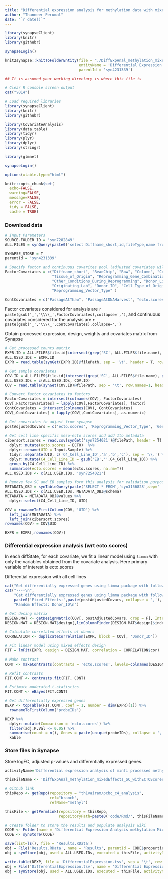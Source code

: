 ```yaml
---
title: "Differential expression analysis for methylation data with mixed effects modeling at SC state with EB derived ecto scores"
author: "Thanneer Perumal"
date: "`r date()`"
---
```

```r
library(synapseClient)
library(knitr)
library(githubr)

synapseLogin()

knit2synapse::knitToFolderEntity(file = "./DiffExpAnal_methylation_mixedEffects_EachDiffState_WithECTOScores.Rmd",
                                 entityName = 'Differential Expression Analysis methylation Mixed Effects SC WithECTOScores',
                                 parentId = 'syn4231339')
```

```r
## It is assumed your working directory is where this file is

# Clear R console screen output
cat("\014")  

# Load required libraries
library(synapseClient)
library(knitr)
library(githubr)

library(CovariateAnalysis)
library(data.table)
library(tidyr)
library(plyr)
library(dplyr)
library(stringr)

library(glmnet)

synapseLogin()

options(xtable.type="html")

knitr::opts_chunk$set(
  echo=FALSE,
  warning=FALSE,
  message=FALSE,
  error = FALSE,
  tidy = FALSE,
  cache = TRUE)
```
### Download data
```r
# Input Parameters
SOURCE.FOLDER_ID = 'syn7282849'
ALL.FILES = synQuery(paste0('select Diffname_short,id,fileType,name from file where parentId == "',SOURCE.FOLDER_ID,'"'))

SYNAPSE_STORE = T
parentId = 'syn4231339'

# Specify factor and continuous covarites pool (adjusted covariates will only be the subset of these covariates)
FactorCovariates = c("Diffname_short", "BeadChip", "Row", "Column", "Cell_Line_Type", 
                     "Tissue_of_Origin", "Reprogramming_Gene_Combination", "Culture_Conditions",  
                     "Other_Conditions_During_Reprogramming", "Donor_Life_Stage", "Gender", 
                     "Originating_Lab", "Donor_ID", "Cell_Type_of_Origin_Level2",
                     "Reprogramming_Vector_Type" )

ContCovariates = c("PassageAtThaw", "PassageAtDNAHarvest", "ecto.scores")
```
Factor covariates considered for analysis are `r paste(gsub('_','\\\\_',FactorCovariates),collapse=',')`, and continuous covariates considered for the analysis are `r paste(gsub('_','\\\\_',ContCovariates),collapse=',')`

Obtain processed expression, design, weights and covariates matrix from Synapse
```r
# Get processed counts matrix
EXPR.ID = ALL.FILES$file.id[intersect(grep('SC', ALL.FILES$file.name), grep('Beta', ALL.FILES$file.name))] 
ALL.USED.IDs = EXPR.ID
EXPR = read.table(synGet(EXPR.ID)@filePath, sep = '\t', header = T, row.names = 1, quote='', check.names = F)

# Get sample covariates
COV.ID = ALL.FILES$file.id[intersect(grep('SC', ALL.FILES$file.name), grep('Covariates', ALL.FILES$file.name))]
ALL.USED.IDs = c(ALL.USED.IDs, COV.ID)
COV = read.table(synGet(COV.ID)@filePath, sep = '\t', row.names=1, header=T)

# Convert factor covariates to factors
FactorCovariates = intersect(colnames(COV), FactorCovariates)
COV[,FactorCovariates] = lapply(COV[,FactorCovariates], factor)
ContCovariates = intersect(colnames(COV), ContCovariates)
COV[,ContCovariates] = lapply(COV[,ContCovariates], as.numeric)

# Get covariates to adjust from synapse
postAdjustedCovars = c('ecto.scores', 'Reprogramming_Vector_Type', 'Gender')

# Get cell line specific meso-ecto scores and add 1to metadata
cibersort.scores = read.csv(synGet('syn7254021')@filePath, header = T) %>%
  dplyr::mutate(ecto.scores = ECTO)  %>%
  dplyr::rename(UID = Input.Sample) %>%
  tidyr::separate(UID, c('C4_Cell_Line_ID','a','b','c'), sep = '\\.') %>%
  dplyr::mutate(C4_Cell_Line_ID = gsub('EB','',C4_Cell_Line_ID)) %>%
  group_by(C4_Cell_Line_ID) %>%
  summarise(ecto.scores = mean(ecto.scores, na.rm=T))
ALL.USED.IDs <- c(ALL.USED.IDs, 'syn7254021')

# Remove few SC and EB samples form this analysis for validation purpose
METADATA_OBJ = synTableQuery(paste('SELECT * FROM','syn3156828',sep=' '))
ALL.USED.IDs <- c(ALL.USED.IDs, METADATA_OBJ@schema)
METADATA = METADATA_OBJ@values %>%
  dplyr::select(C4_Cell_Line_ID, UID)

COV = rownameToFirstColumn(COV, 'UID') %>%
  left_join(METADATA) %>%
  left_join(cibersort.scores)
rownames(COV) = COV$UID

EXPR = EXPR[,rownames(COV)]
```

### Differential expression analysis (wrt ecto.scores)
In each diffState, for each covariate, we fit a linear model using `limma` with only the variables obtained from the covariate analysis. Here primary variable of interest is ecto.scores

Differential expression with all cell lines
```r
cat("Get differentially expressed genes using limma package with following coefficients in the linear model:\n")
cat("----\n",
    "Get differentially expressed genes using limma package with following coefficients in the linear model:\n",
    paste0('Fixed Effects:',paste(postAdjustedCovars, collapse = ','), "\n"),
    "Random Effects: Donor_ID\n")

# Get desing matrix
DESIGN.MAT <- getDesignMatrix(COV[, postAdjustedCovars, drop = F], Intercept = F)
DESIGN.MAT = DESIGN.MAT$design[,linColumnFinder(DESIGN.MAT$design)$indepCols,drop=F]

# Calculate correlated effects of donors
CORRELATION <- duplicateCorrelation(EXPR, block = COV[, 'Donor_ID'])

# Fit linear model using mixed effects design
FIT = lmFit(EXPR, design = DESIGN.MAT, correlation = CORRELATION$cor)

# Make contrast  
CONT <- makeContrasts(contrasts = 'ecto.scores', levels=colnames(DESIGN.MAT))

# Refit contrasts
FIT.CONT <- contrasts.fit(FIT, CONT)

# Estimate moderated t-statistics
FIT.CONT <- eBayes(FIT.CONT)

# Get differentially expressed genes
DEXP <- topTable(FIT.CONT, coef = 1, number = dim(EXPR)[1]) %>%
  rownameToFirstColumn('probeIDs')

DEXP %>%
  dplyr::mutate(Comparison = 'ecto.scores') %>%
  filter(adj.P.Val <= 0.05) %>%
  summarise(count = n(), Genes = paste(unique(probeIDs), collapse = ',')) %>%
  kable
```

### Store files in Synapse
Store logFC, adjusted p-values and differentially expressed genes.
```r
activityName='Differential expression analysis of minfi processed methylation with mixed effects model at SC state'

thisFileName <- 'DiffExpAnal_methylation_mixedEffects_SC_withECTOScores.Rmd'

# Github link
thisRepo <- getRepo(repository = "th1vairam/pcbc_c4_analysis", 
                    ref="branch", 
                    refName="methyl")

thisFile <- getPermlink(repository = thisRepo,
                        repositoryPath=paste0('code/Rmd/', thisFileName))

# Create folder to store the results and populate analysis wiki
CODE <- Folder(name = 'Differential Expression Analysis methylation Mixed Effects SC WithECTOScores', parentId = parentId)
CODE <- synStore(CODE)

save(list=ls(), file = 'Results.RData')
obj = File('Results.RData', name = 'Results', parentId = CODE$properties$id)
obj = synStore(obj, used = ALL.USED.IDs, executed = thisFile, activityName = activityName)

write.table(DEXP, file = 'DifferentialExpression.tsv', sep = '\t', row.names = F, quote=T)
obj = File('DifferentialExpression.tsv', name = 'Differential Expression', parentId = CODE$properties$id)
obj = synStore(obj, used = ALL.USED.IDs, executed = thisFile, activityName = activityName)
```